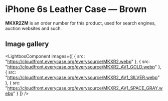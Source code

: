 
# iPhone 6s Leather Case — Brown

<Callout type='info' emoji='👉🏻'>**MKXR2ZM** is an order number for this product, used for search engines, auction websites and such.</Callout>

## Image gallery

<LightboxComponent
    images={[
      {
        src: "https://cloudfront.everycase.org/everysource/MKXR2.webp"
      },
      {
        src: "https://cloudfront.everycase.org/everysource/MKXR2_AV1_GOLD.webp"
      },
      {
        src: "https://cloudfront.everycase.org/everysource/MKXR2_AV1_SILVER.webp"
      },
      {
        src: "https://cloudfront.everycase.org/everysource/MKXR2_AV1_SPACE_GRAY.webp"
      }
    ]}
  />
